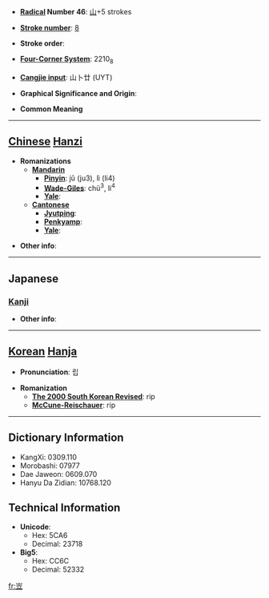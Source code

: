 * '''[[Wiktionary:Chinese radical index| Radical]] Number 46''': [[Wiktionary:Chinese radical index 山|山]]+5 strokes

* '''[[Wiktionary:Chinese total strokes index|Stroke number]]''': [[Wiktionary:Chinese total strokes index 8|8]]

* '''Stroke order''': 

* '''[[Wiktionary:Chinese four corner index|Four-Corner System]]''': 2210<sub>8</sub>

* '''[[Wiktionary:Chinese Cangjie index|Cangjie input]]''': 山卜廿 (UYT)

* '''Graphical Significance and Origin''': 

* '''Common Meaning'''

----

== [[Chinese]] [[Hanzi]] ==

* '''Romanizations'''
** '''[[Mandarin]]'''
*** '''[[Pinyin]]''': jǔ (ju3), lì (li4)
*** '''[[Wade-Giles]]''': chü<sup>3</sup>, li<sup>4</sup>
*** '''[[Yale]]''': 
** '''[[Cantonese]]'''
*** '''[[Jyutping]]''':
*** '''[[Penkyamp]]''': 
*** '''[[Yale]]''': 

* '''Other info''': 

----

==Japanese==
===[[Kanji]]===
{{kanji|on readings=[[りゅう]] (ryū)|kun readings=}}

* '''Other info''':  

----

== [[Korean]] [[Hanja]] ==

* '''Pronunciation''': 립

* '''Romanization'''
** '''[[The 2000 South Korean Revised Romanization|The 2000 South Korean Revised]]''': rip
** '''[[McCune-Reischauer]]''': rip

----

== Dictionary Information ==

* KangXi: 0309.110
* Morobashi: 07977
* Dae Jaweon: 0609.070
* Hanyu Da Zidian: 10768.120

== Technical Information ==

* '''Unicode''':
** Hex: 5CA6
** Decimal: 23718
* '''Big5''':
** Hex: CC6C
** Decimal: 52332

[[fr:岦]]